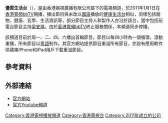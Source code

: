 {{Infobox_Company
| company_name = 優質生活台
| company_type = 香港娛視廣播有限公司
| foundation = 2011年1月1日
| location = {{HKG}}[[沙田_(香港)|沙田]][[石門_(香港)|石門]]
| defunct = 2017年1月1日
| key_people =
| industry = 電視廣播
| homepage =http://www.aplus510.com.hk/{{dead link|date=2017年11月 |bot=InternetArchiveBot |fix-attempted=yes }}
}}

'''優質生活台'''（{{lang-en|Aplus}}），是由香港娛視廣播有限公司屬下的電視頻道，於2011年1月1日在[[香港寬頻bbTV|香港寬頻bbTV]]開播，播出節目與未改以[[國語|國語]]播放的[[健康生活台|健康生活台]]相似，同樣包括寵物、健康、玄學、生活資訊等，部分節目主持人和製作人亦沿於該台，當中包括前電台節目主持[[梁安琪_(香港)|梁安琪]]。由於[[香港寬頻bbTV|香港寬頻bbTV]]終止服務關係，本頻道同步停播。

該頻道目前於周一、二、四、六播出首輪節目，節目以每四小時為一個循環，滾動重播，所有節目以[[粵語|粵語]]制作。其官方網站提供節目重溫所有節目，亦設有應用軟件供蘋果iPhone和iPad用戶下載重溫節目。

== 參考資料 ==
{{reflist}}

== 外部連結 ==
*[http://www.aplus510.com.hk/ 官方網站] {{Wayback|url=http://www.aplus510.com.hk/ |date=20161013232915 }}
*[http://www.youtube.com/user/yus510 官方Youtube頻道] {{Wayback|url=http://www.youtube.com/user/yus510 |date=20200531160951 }}

{{香港電視台}}

[[Category:香港電視播放頻道|Category:香港電視播放頻道]]
[[Category:香港電視台|Category:香港電視台]]
[[Category:2011年成立的公司|Category:2011年成立的公司]]